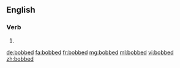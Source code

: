 ==English==

===Verb===
{{head|en|verb form}}

# {{en-past of|bob}}

[[de:bobbed]]
[[fa:bobbed]]
[[fr:bobbed]]
[[mg:bobbed]]
[[ml:bobbed]]
[[vi:bobbed]]
[[zh:bobbed]]